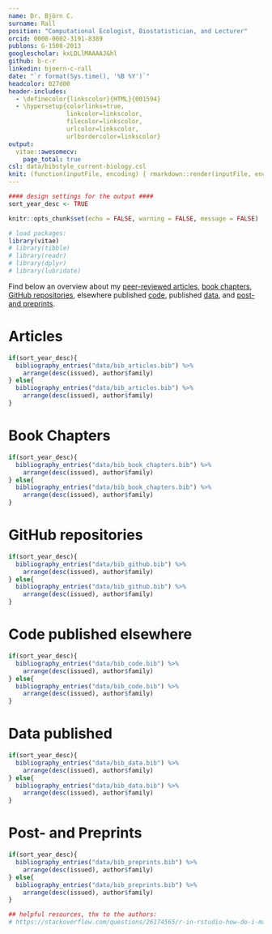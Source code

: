 ```yaml
---
name: Dr. Björn C.
surname: Rall
position: "Computational Ecologist, Biostatistician, and Lecturer"
orcid: 0000-0002-3191-8389
publons: G-1508-2013
googlescholar: kxLDLlMAAAAJ&hl
github: b-c-r
linkedin: bjoern-c-rall
date: "`r format(Sys.time(), '%B %Y')`"
headcolor: 027d00
header-includes:
  - \definecolor{linkscolor}{HTML}{001594}
  - \hypersetup{colorlinks=true,
                linkcolor=linkscolor,
                filecolor=linkscolor,
                urlcolor=linkscolor,
                urlbordercolor=linkscolor}
output:
  vitae::awesomecv:
    page_total: true
csl: data/bibstyle_current-biology.csl
knit: (function(inputFile, encoding) { rmarkdown::render(inputFile, encoding = encoding, output_dir = "pdf_cv_files") }) 
---
```


```r
#### design settings for the output ####
sort_year_desc <- TRUE                                                          # sort the publications descending (latest first) or ascending (oldest first)

knitr::opts_chunk$set(echo = FALSE, warning = FALSE, message = FALSE)           # default settings for CV output

# load packages:
library(vitae)                                                                  # required package for knitting LaTeX CVs from RMarkdown
# library(tibble)                                                                 # For data structure
# library(readr)                                                                  # import data in an elegant way
# library(dplyr)                                                                  # data wrangling
# library(lubridate)                                                              # time data manipulation
```

Find below an overview about my [peer-reviewed articles][Articles], [book chapters][Book Chapters], [GitHub repositories][GitHub repositories], elsewhere published [code][Code published elsewhere], published [data][Data published], and [post- and preprints][Post- and Preprints].

# Articles

```r
if(sort_year_desc){
  bibliography_entries("data/bib_articles.bib") %>%
    arrange(desc(issued), author$family)
} else{
  bibliography_entries("data/bib_articles.bib") %>%
    arrange(desc(issued), author$family)
}
```

# Book Chapters

```r
if(sort_year_desc){
  bibliography_entries("data/bib_book_chapters.bib") %>%
    arrange(desc(issued), author$family)
} else{
  bibliography_entries("data/bib_book_chapters.bib") %>%
    arrange(desc(issued), author$family)
}
```

# GitHub repositories

```r
if(sort_year_desc){
  bibliography_entries("data/bib_github.bib") %>%
    arrange(desc(issued), author$family)
} else{
  bibliography_entries("data/bib_github.bib") %>%
    arrange(desc(issued), author$family)
}
```

# Code published elsewhere

```r
if(sort_year_desc){
  bibliography_entries("data/bib_code.bib") %>%
    arrange(desc(issued), author$family)
} else{
  bibliography_entries("data/bib_code.bib") %>%
    arrange(desc(issued), author$family)
}
```

# Data published

```r
if(sort_year_desc){
  bibliography_entries("data/bib_data.bib") %>%
    arrange(desc(issued), author$family)
} else{
  bibliography_entries("data/bib_data.bib") %>%
    arrange(desc(issued), author$family)
}
```

# Post- and Preprints

```r
if(sort_year_desc){
  bibliography_entries("data/bib_preprints.bib") %>%
    arrange(desc(issued), author$family)
} else{
  bibliography_entries("data/bib_preprints.bib") %>%
    arrange(desc(issued), author$family)
}
```

```r
## helpful resources, thx to the authors:
# https://stackoverflow.com/questions/26174565/r-in-rstudio-how-do-i-make-knitr-output-to-a-different-folder-to-avoid-clutteri
```
